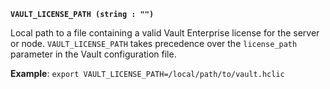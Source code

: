 <a id="global-vault_license_path" />

**`VAULT_LICENSE_PATH (string : "")`** <EnterpriseAlert inline="true" />

Local path to a file containing a valid Vault Enterprise license for the server
or node. `VAULT_LICENSE_PATH` takes precedence over the `license_path` parameter
in the Vault configuration file.

**Example**: `export VAULT_LICENSE_PATH=/local/path/to/vault.hclic`


